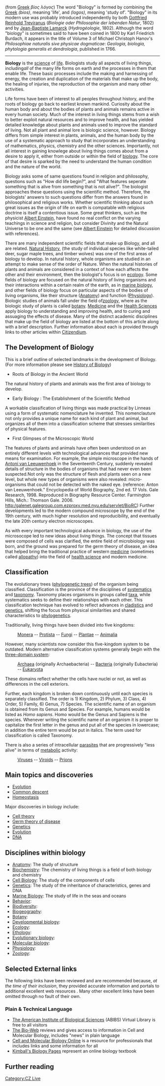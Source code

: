 (from [[Greek language|Greek]] ''βίος λόγος'')  The word "Biology" is formed by combining the [[Greek language|Greek]] ''{{Polytonic|βίος}}'' ''(bios)'', meaning 'life', and ''{{Polytonic|λόγος}}'' ''(logos)'', meaning 'study of'. "Biology" in its modern use was probably introduced independently by both [[Gottfried Reinhold Treviranus]] (''Biologie oder Philosophie der lebenden Natur'', 1802) and by [[Jean-Baptiste Lamarck]] (''Hydrogéologie'', 1802). Although the word "biology" is sometimes said to have been coined in 1800 by Karl Friedrich Burdach, it appears in the title of Volume 3 of Michael Christoph Hanov's ''Philosophiae naturalis sive physicae dogmaticae'': ''Geologia, biologia, phytologia generalis et dendrologia'', published in 1766.

----

'''Biology''' is the [[science]] of [[life]]. Biologists study all aspects of living things, including'' all'' of the many life forms on earth and the processes in them that enable life. These basic processes include the making and harnessing of energy, the creation and duplication of the materials that make up the body, the healing of injuries, the reproduction of the organism and many other activities. 

Life forms have been of interest to all peoples throughout history, and the roots of biology go back to earliest known mankind. Curiosity about the human body and about the bodies of plants and animals remains active in every human society. Much of the interest in living things stems from a wish to better exploit natural resources and to improve health, and has yielded detailed knowledge about plants and animals used to improve the standard of living.  Not all plant and animal lore is biologic science, however. Biology differs from simple interest in plants, animals, and the human body by the use of a systematic approach to study that incorporates an understanding of mathematics, physics, chemistry and the other sciences. Importantly, not all interest in gaining knowlege about living things comes about from a desire to apply it, either from outside or within the field of [[biology]]. The core of that desire is sparked by the need to understand the human condition and the nature of the world.

Biology asks some of same questions found in religion and philosophy, questions such as "How did life begin?", and "What features seperate something that is alive from something that is not alive?". The biologist approaches these questions using the scientific method. Therefore, the biologists' answers to such questions differ from the answers found in philosophical and religious works. Whether scientific thinking about such great issues as the origin of life on earth is compatable with religious doctrine is itself a contentious issue. Some great thinkers, such as the physicist [[Albert Einstein]], have found no real conflict on the varying teachings in science and religion, but consider Divinity and the Natural Universe to be one and the same (see [[Albert Einstein]] for detailed discussion with references).

There are many independent scientific fields that make up Biology, and all are related. [[ Natural History]], (the study of individual species like white-tailed deer, sugar maple trees, and timber wolves) was one of the first areas of biology to develop. In natural history, whole organisms are studied in an attempt to make sense of the order of Nature. When the natural histories of plants and animals are considered in a context of how each affects the other and their environment, then the biologist's focus is on [[ecology]]. Some fields of biology are focused on the natural history of living organisms and their interactions within a certain realm of the earth, as in [[marine biology]], and other fields of biology focus on particular aspects of the bodies of living organisms, like their structure ([[Anatomy]]) and function ([[Physiology]]). Biologic studies of animals fall under the field of[[ zoology]], where as the biologic study of plants is called [[botany]].  [[Medicine]] and the [[Health Sciences]] apply biology to understanding and improving health, and to curing and assuaging the effects of disease. Many of the distinct academic disciplines that make up the field of biology are listed at the bottom of this article along with a brief description. Further information about each is provided through links to other articles within [[Citizendium]].  



==The Development of Biology==
This is a brief outline of selected landmarks in the development of Biology. (For more information please see [[History of Biology]])
* Roots of Biology in the Ancient World
The natural history of plants and animals was the first area of biology to develop. 

* Early Biology : The Establishment of the Scientific Method

A workable classification of living things was made practical by Linneas using a form of systematic nomenclature he invented. This nomenclauture not only provides a unique name for each kind of plant and animal, but organizes all of them into a classification scheme that stresses similarities of physical features.

* First Glimpses of the Microscopic World

The features of plants and animals have often been understood on an entirely different levels with technological advances that provided new means for examination. For example, the simple  microscope  in the hands of [[Antoni van Leeuwenhoek]] in the Seventeenth Century, suddenly revealed details of structure in the bodies of organisms that had never even been suspected.Not only was the structure of flesh and plants seen on a new level, but whole new types of organisms were also revealed: micro-organisms that could not be detected with the naked eye. (reference: Anton van Leeuwenhoek." Encyclopedia of World Biography, 2nd ed. 17 Vols. Gale Research, 1998.  Reproduced in Biography Resource Center. Farmington Hills, Mich.: Thomson Gale. 2006. http:/galenet.galegroup.com.ezproxy.med.nyu.edu/servlet/BioRC) Further developments led to the modern compound microscope by the end of the 19th century, with much higher resolution and reproducibility, and eventually the late 20th century electron microscopes. 

As with every important technological advance in biology, the use of the microsocope led to new ideas about living things. The concept that tissues were composed of cells was clarified, the entire field of microbiology was born, and the ground was prepared for the germ theory of disease, an idea that helped bring the traditional practice of western [[medicine]] (sometimes called [[allopathy]]) into the field of [[health science]] and modern medicine.


== Classification ==
The evolutionary trees ([[phylogenetic tree]]s) of the organism being classified.  Classification is the province of the disciplines of [[systematics]] and [[alpha taxonomy|taxonomy]].   Taxonomy places organisms in groups called [[taxa]], while systematics seeks to define their relationships with each other. This classification technique has evolved to reflect advances in [[cladistics]] and [[genetics]], shifting the focus from physical similarities and shared characteristics to [[phylogenetics]].

Traditionally, living things have been divided into five kingdoms:

:[[Monera]] -- [[Protist]]a -- [[Fungus|Fungi]] -- [[Plant]]ae -- [[Animal]]ia

However, many scientists now consider this five-kingdom system to be outdated. Modern alternative classification systems generally begin with the [[three-domain system]]:

:[[Archaea]] (originally Archaebacteria) -- [[Bacterium|Bacteria]] (originally Eubacteria) -- [[Eukaryote|Eukaryota]]

These domains reflect whether the cells have nuclei or not, as well as differences in the cell exteriors. 

Further, each kingdom is broken down continuously until each species is separately classified. The order is 1) Kingdom, 2) Phylum, 3) Class, 4) Order, 5) Family, 6) Genus, 7) Species. The scientific name of an organism is obtained from its Genus and Species. For example, humans would be listed as ''Homo sapiens''. Homo would be the Genus and Sapiens is the species. Whenever writing the scientific name of an organism it is proper to capitalize the first letter in the genus and put all of the species in lowercase; in addition the entire term would be put in italics. The term used for classification is called Taxonomy.

There is also a series of intracellular [[parasite]]s that are progressively "less alive" in terms of [[metabolism|metabolic]] activity:

:[[virus (biology)|Viruses]] -- [[Viroid]]s -- [[Prion]]s


==Main topics and discoveries==
{{main|List of biology topics}}
*[[Evolution]]
*[[Common descent]]
*[[Homeostasis]]
Major discoveries in biology include:
* [[Cell theory]]
* [[Germ theory of disease]]
* [[Genetics]]
* [[Evolution]]
* [[DNA]]

[[Category:Biology| ]]

==Disciplines within biology ==
{{main|List of biology disciplines}}

*[[Anatomy]]: The study of structure
*[[Biochemistry]]: The chemistry of living things is a field of both biology and chemistry
*[[Cell Biology]]: The study of the components of cells
*[[Genetics]]: The study of the inheritance of characteristics, genes and DNA
*[[Marine Biology]]: The study of life in the seas and oceans
*[[Behavior]]:
*[[Biodiversity]]: 
*[[Biogeography]]:
*[[Botany]]: 
*[[Developmental biology]]:
*[[Ecology]]:
*[[Ethology]]:
*[[Evolutionary biology]]: 
*[[Molecular biology]]:
*[[Physiology]]:
*[[Zoology]]:

{{biology-footer}}

==Selected External links==
The following links have been reviewed and are recommended because, ''at the time of their inclusion'', they provided accurate information and portals to additional excellent web resources . Many other excellent links have been omitted through no fault of their own. 
===Plain & Technical Language===
* [http://www.aibs.org/virtual-library The American Institute of Biological Sciences] (ABIBS) Virtual Library is free to all visitors
* [http://cellbiol.com The Bio-Web] reviews and gives access to information in Cell and Molecular Biology, includes "news" in plain language
* [http://www.cellbio.com Cell and Molecular Biology Online] is a resource for professionals that includes links and some information for all
* [http://users.rcn.com/jkimball.ma.ultranet/BiologyPages/ Kimball's Biology Pages] represent an online biology textbook

==Further reading==





[[Category:CZ Live]]